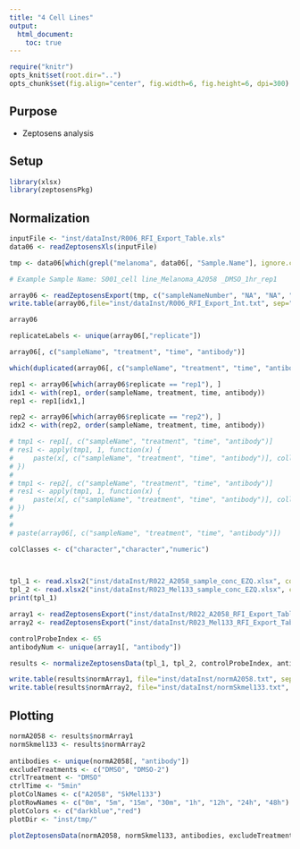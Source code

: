 ```yaml
---
title: "4 Cell Lines"
output: 
  html_document:
    toc: true
---
```


```r
require("knitr")
opts_knit$set(root.dir="..")
opts_chunk$set(fig.align="center", fig.width=6, fig.height=6, dpi=300)

```

## Purpose
* Zeptosens analysis

## Setup 
```r
library(xlsx)
library(zeptosensPkg)
```

## Normalization
```r
inputFile <- "inst/dataInst/R006_RFI_Export_Table.xls"
data06 <- readZeptosensXls(inputFile)

tmp <- data06[which(grepl("melanoma", data06[, "Sample.Name"], ignore.case=TRUE)),]

# Example Sample Name: S001_cell line_Melanoma_A2058 _DMSO_1hr_rep1

array06 <- readZeptosensExport(tmp, c("sampleNameNumber", "NA", "NA", "sampleName", "treatment", "time", "replicate"))
write.table(array06,file="inst/dataInst/R006_RFI_Export_Int.txt", sep="\t", quote=FALSE, row.names=FALSE, col.names=TRUE)

array06

replicateLabels <- unique(array06[,"replicate"])

array06[, c("sampleName", "treatment", "time", "antibody")]

which(duplicated(array06[, c("sampleName", "treatment", "time", "antibody")]))

rep1 <- array06[which(array06$replicate == "rep1"), ]
idx1 <- with(rep1, order(sampleName, treatment, time, antibody))
rep1 <- rep1[idx1,]

rep2 <- array06[which(array06$replicate == "rep2"), ]
idx2 <- with(rep2, order(sampleName, treatment, time, antibody))

# tmp1 <- rep1[, c("sampleName", "treatment", "time", "antibody")]
# res1 <- apply(tmp1, 1, function(x) {
#     paste(x[, c("sampleName", "treatment", "time", "antibody")], collapse="-")
# })
# 
# tmp1 <- rep2[, c("sampleName", "treatment", "time", "antibody")]
# res1 <- apply(tmp1, 1, function(x) {
#     paste(x[, c("sampleName", "treatment", "time", "antibody")], collapse="-")
# })
# 
# 
# paste(array06[, c("sampleName", "treatment", "time", "antibody")])
```

```r
colClasses <- c("character","character","numeric")


        
tpl_1 <- read.xlsx2("inst/dataInst/R022_A2058_sample_conc_EZQ.xlsx", colClasses=colClasses, stringsAsFactors=F, sheetIndex=1)
tpl_2 <- read.xlsx2("inst/dataInst/R023_Mel133_sample_conc_EZQ.xlsx", colClasses=colClasses, stringsAsFactors=F, sheetIndex=1)
print(tpl_1)

array1 <- readZeptosensExport("inst/dataInst/R022_A2058_RFI_Export_Table.xls", c("sampleName", "treatment", "time"))
array2 <- readZeptosensExport("inst/dataInst/R023_Mel133_RFI_Export_Table.xls", c("sampleName", "treatment", "time"))

controlProbeIndex <- 65
antibodyNum <- unique(array1[, "antibody"])

results <- normalizeZeptosensData(tpl_1, tpl_2, controlProbeIndex, antibodyNum)

write.table(results$normArray1, file="inst/dataInst/normA2058.txt", sep="\t", quote=FALSE, row.names=FALSE, col.names=TRUE)
write.table(results$normArray2, file="inst/dataInst/normSkmel133.txt", sep="\t", quote=FALSE, row.names=FALSE, col.names=TRUE)
```

## Plotting 
```r
normA2058 <- results$normArray1
normSkmel133 <- results$normArray2
    
antibodies <- unique(normA2058[, "antibody"])
excludeTreatments <- c("DMSO", "DMSO-2")
ctrlTreatment <- "DMSO"
ctrlTime <- "5min"
plotColNames <- c("A2058", "SkMel133")
plotRowNames <- c("0m", "5m", "15m", "30m", "1h", "12h", "24h", "48h")
plotColors <- c("darkblue","red")
plotDir <- "inst/tmp/"

plotZeptosensData(normA2058, normSkmel133, antibodies, excludeTreatments, ctrlTreatment, ctrlTime, plotColNames, plotRowNames, plotColors, plotDir)
```

